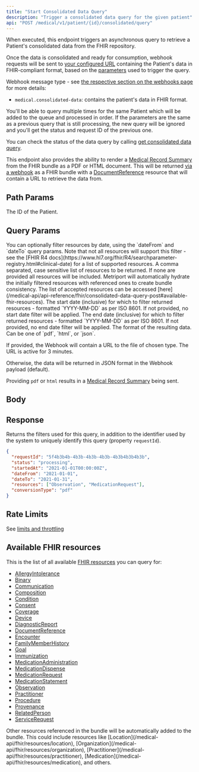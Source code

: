 ```yaml
---
title: "Start Consolidated Data Query"
description: "Trigger a consolidated data query for the given patient"
api: "POST /medical/v1/patient/{id}/consolidated/query"
---
```


When executed, this endpoint triggers an asynchronous query to retrieve a Patient's consolidated
data from the FHIR repository.

Once the data is consolidated and ready for consumption, webhook requests will be sent to
[your configured URL](/medical-api/api-reference/settings/post-settings) containing the Patient's
data in FHIR-compliant format, based on the [parameters](#query-params) used to trigger the query.

Webhook message type - see [the respective section on the webhooks page](/medical-api/handling-data/webhooks#patient-consolidated-data)
for more details:

- `medical.consolidated-data`: contains the patient's data in FHIR format.

You'll be able to query multiple times for the same Patient which will be added to the queue and
processed in order. If the parameters are the same as a previous query that is still processing,
the new query will be ignored and you'll get the status and request ID of the previous one.

You can check the status of the data query by calling [get consolidated data query](/medical-api/api-reference/fhir/consolidated-data-query-get).

This endpoint also provides the ability to render a [Medical Record Summary](/medical-api/handling-data/medical-record-summary)
from the FHIR bundle as a PDF or HTML document. This will be returned [via a webhook](/medical-api/handling-data/webhooks#medical-record)
as a FHIR bundle with a [DocumentReference](/medical-api/fhir/resources/documentreference) resource
that will contain a URL to retrieve the data from.

## Path Params

<ParamField path="id" type="string" required>
  The ID of the Patient.
</ParamField>

## Query Params

<Tip>
  You can optionally filter resources by date, using the `dateFrom` and `dateTo` query params. Note
  that not all resources will support this filter - see the [FHIR R4
  docs](https://www.hl7.org/fhir/R4/searchparameter-registry.html#clinical-date) for a list of
  supported resources.
</Tip>

<ParamField query="resources" type="string" optional>
  A comma separated, case sensitive list of resources to be returned. If none are provided all
  resources will be included. Metriport will automatically hydrate the initially filtered resources
  with referenced ones to create bundle consistency. The list of accepted resources can be accessed
  [here](/medical-api/api-reference/fhir/consolidated-data-query-post#available-fhir-resources).
</ParamField>

<ParamField query="dateFrom" type="string" optional>
  The start date (inclusive) for which to filter returned resources - formatted `YYYY-MM-DD` as per
  ISO 8601. If not provided, no start date filter will be applied.
</ParamField>

<ParamField query="dateTo" type="string" optional>
  The end date (inclusive) for which to filter returned resources - formatted `YYYY-MM-DD` as per
  ISO 8601. If not provided, no end date filter will be applied.
</ParamField>

<ParamField query="conversionType" type="string" optional>
  The format of the resulting data. Can be one of `pdf`, `html`, or `json`.

If provided, the Webhook will contain a URL to the file of chosen type. The URL is active for 3 minutes.

Otherwise, the data will be returned in JSON format in the Webhook payload (default).

  <Info>Providing `pdf` or `html` results in a
  [Medical Record Summary](/medical-api/handling-data/webhooks#medical-record) being sent.</Info>
</ParamField>

## Body

<Snippet file="webhook-request-metadata.mdx" />

<Snippet file="webhook-metadata-post-example.mdx" />

## Response

Returns the filters used for this query, in addition to the identifier used by the system to uniquely identify this query (property `requestId`).

<ResponseExample>

<Snippet file="webhook-metadata-sdk-example.mdx" />

</ResponseExample>

<Snippet file="consolidated-query.mdx" />

```json
{
  "requestId": "5f4b3b4b-4b3b-4b3b-4b3b-4b3b4b3b4b3b",
  "status": "processing",
  "startedAt": "2021-01-01T00:00:00Z",
  "dateFrom": "2021-01-01",
  "dateTo": "2021-01-31",
  "resources": ["Observation", "MedicationRequest"],
  "conversionType": "pdf"
}
```

## Rate Limits

See [limits and throttling](/medical-api/more-info/limits#rate-limits)

## Available FHIR resources

This is the list of all available [FHIR resources](/medical-api/fhir/resources) you can query for:

- [AllergyIntolerance](/medical-api/fhir/resources/allergyintolerance)
- [Binary](/medical-api/fhir/resources/binary)
- [Communication](/medical-api/fhir/resources/communication)
- [Composition](/medical-api/fhir/resources/composition)
- [Condition](/medical-api/fhir/resources/condition)
- [Consent](/medical-api/fhir/resources/consent)
- [Coverage](/medical-api/fhir/resources/coverage)
- [Device](/medical-api/fhir/resources/device)
- [DiagnosticReport](/medical-api/fhir/resources/diagnosticreport)
- [DocumentReference](/medical-api/fhir/resources/documentreference)
- [Encounter](/medical-api/fhir/resources/encounter)
- [FamilyMemberHistory](/medical-api/fhir/resources/familymemberhistory)
- [Goal](/medical-api/fhir/resources/goal)
- [Immunization](/medical-api/fhir/resources/immunization)
- [MedicationAdministration](/medical-api/fhir/resources/medicationadministration)
- [MedicationDispense](/medical-api/fhir/resources/medicationdispense)
- [MedicationRequest](/medical-api/fhir/resources/medicationrequest)
- [MedicationStatement](/medical-api/fhir/resources/medicationstatement)
- [Observation](/medical-api/fhir/resources/observation)
- [Practitioner](/medical-api/fhir/resources/practitioner)
- [Procedure](/medical-api/fhir/resources/procedure)
- [Provenance](/medical-api/fhir/resources/provenance)
- [RelatedPerson](/medical-api/fhir/resources/relatedperson)
- [ServiceRequest](/medical-api/fhir/resources/servicerequest)

<Tip>
  Other resources referenced in the bundle will be automatically added to the bundle.
  This could include resources like [Location](/medical-api/fhir/resources/location), [Organization](/medical-api/fhir/resources/organization), [Practitioner](/medical-api/fhir/resources/practitioner), [Medication](/medical-api/fhir/resources/medication), and others.
</Tip>
